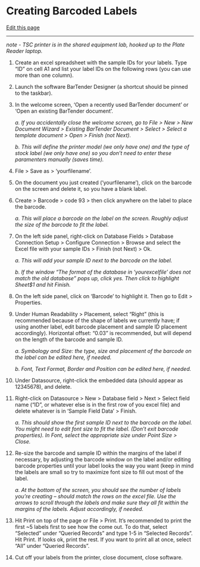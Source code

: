 # Creating Barcoded Labels

[Edit this page](https://github.com/DrK-Lo/lotterhoslabprotocols/edit/main/general_creating_barcoded_labels.qmd)

------------------------------------------------------------------------

*note - TSC printer is in the shared equipment lab, hooked up to the Plate Reader laptop.*

1.  Create an excel spreadsheet with the sample IDs for your labels. Type "ID" on cell A1 and list your label IDs on the following rows (you can use more than one column).

2.  Launch the software BarTender Designer (a shortcut should be pinned to the taskbar).

3.  In the welcome screen, 'Open a recently used BarTender document' or 'Open an existing BarTender document'.

    *a. If you accidentally close the welcome screen, go to File \> New \> New Document Wizard \> Existing BarTender Document \> Select \> Select a template document \> Open \> Finish (not Next).*

    *b. This will define the printer model (we only have one) and the type of stock label (we only have one) so you don't need to enter these paramenters manually (saves time).*

4.  File \> Save as \> 'yourfilename'.

5.  On the document you just created ('yourfilename'), click on the barcode on the screen and delete it, so you have a blank label.

6.  Create \> Barcode \> code 93 \> then click anywhere on the label to place the barcode.

    *a. This will place a barcode on the label on the screen. Roughly adjust the size of the barcode to fit the label.*

7.  On the left side panel, right-click on Database Fields \> Database Connection Setup \> Configure Connection \> Browse and select the Excel file with your sample IDs \> Finish (not Next) \> Ok.

    *a. This will add your sample ID next to the barcode on the label.*

    *b. If the window "The format of the database in 'yourexcelfile' does not match the old database" pops up, click yes. Then click to highlight Sheet\$1 and hit Finish.*

8.  On the left side panel, click on 'Barcode' to highlight it. Then go to Edit \> Properties.

9.  Under Human Readability \> Placement, select "Right" (this is recommended because of the shape of labels we currently have; if using another label, edit barcode placement and sample ID placement accordingly). Horizontal offset: "0.03" is recommended, but will depend on the length of the barcode and sample ID.

    *a. Symbology and Size: the type, size and placement of the barcode on the label can be edited here, if needed.*

    *b. Font, Text Format, Border and Position can be edited here, if needed.*

10. Under Datasource, right-click the embedded data (should appear as 12345678), and delete.

11. Right-click on Datasource \> New \> Database field \> Next \> Select field name ("ID", or whatever else is in the first row of you excel file) and delete whatever is in 'Sample Field Data' \> Finish.

    *a. This should show the first sample ID next to the barcode on the label. You might need to edit font size to fit the label. (Don't exit barcode properties). In Font, select the appropriate size under Point Size \> Close.*

12. Re-size the barcode and sample ID within the margins of the label if necessary, by adjusting the barcode window on the label and/or editing barcode properties until your label looks the way you want (keep in mind the labels are small so try to maximize font size to fill out most of the label.

    *a. At the bottom of the screen, you should see the number of labels you're creating -- should match the rows on the excel file. Use the arrows to scroll through the labels and make sure they all fit within the margins of the labels. Adjust accordingly, if needed.*

13. Hit Print on top of the page or File \> Print. It's recommended to print the first \~5 labels first to see how the come out. To do that, select "Selected" under "Queried Records" and type 1-5 in "Selected Records". Hit Print. If looks ok, print the rest. If you want to print all at once, select "All" under "Queried Records".

14. Cut off your labels from the printer, close document, close software.
